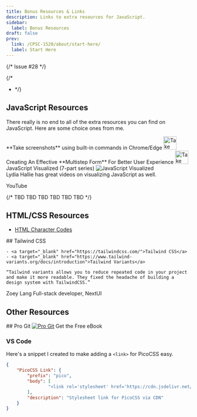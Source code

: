 ```yaml
---
title: Bonus Resources & Links
description: Links to extra resources for JavaScript.
sidebar:
  label: Bonus Resources
draft: false
prev:
  link: /CPSC-1520/about/start-here/
  label: Start Here
---
```


{/* Issue #28 */}


{/*
- <LinkButton href="" target="_blank"></LinkButton>
*/}

## JavaScript Resources

There really is no end to all of the extra resources you can find on JavaScript. Here are some choice ones from me.

<LinkButton href="https://swimburger.net/blog/web/hidden-gem-take-screenshots-using-built-in-commands-in-chrome-edge" target="_blank" variant='secondary'>
  **Take screenshots** using built-in commands in Chrome/Edge
  <Image src={screenshotThumb} alt="Take Screenshots" height="36"/>
</LinkButton>

<LinkButton href="https://www.smashingmagazine.com/2024/12/creating-effective-multistep-form-better-user-experience/" target="_blank" variant='secondary'>
  Creating An Effective **Multistep Form** For Better User Experience
  <Image src={smashingThumb} alt="Take Screenshots" height="36"/>
</LinkButton>

<LinkButton href="https://dev.to/lydiahallie/series/3341" target="_blank">
  JavaScript Visualized (7-part series)
  <Image src={visualized} alt="JavaScript Visualized" />
</LinkButton>

<Aside type="tip" title="Lydia Hallie's YouTube Channel">
  Lydia Hallie has great videos on visualizing JavaScript as well.

  <LinkButton href="https://www.youtube.com/channel/UC4EWKIKdKiDtAscQ9BIXwUw" target="_blank">YouTube</LinkButton>

</Aside>

{/* 
<LinkButton href="#" target="_blank">TBD</LinkButton>
<LinkButton href="#" target="_blank">TBD</LinkButton>
<LinkButton href="#" target="_blank">TBD</LinkButton>
<LinkButton href="#" target="_blank">TBD</LinkButton>
<LinkButton href="#" target="_blank">TBD</LinkButton>
<LinkButton href="#" target="_blank">TBD</LinkButton>
 */}

## HTML/CSS Resources

- <a target="_blank" href="https://www.toptal.com/designers/htmlarrows/">HTML Character Codes</a>

<CardGrid>
  <Card>
    ## Tailwind CSS

    - <a target="_blank" href="https://tailwindcss.com/">Tailwind CSS</a>
    - <a target="_blank" href="https://www.tailwind-variants.org/docs/introduction">Tailwind Variants</a>

    “Tailwind variants allows you to reduce repeated code in your project and make it more readable. They fixed the headache of building a design system with TailwindCSS.”

Zoey Lang
Full-stack developer, NextUI
  </Card>
</CardGrid>

## Other Resources

<CardGrid>
  <Card>
    ## Pro Git
    <a href="https://git-scm.com/book/en/v2" target="_blank"><Image src={progit} alt="Pro Git"/></a>
    <LinkButton href="https://git-scm.com/book/en/v2" target="_blank">Get the Free eBook</LinkButton>
  </Card>
</CardGrid>

### VS Code

Here's a snippet I created to make adding a `<link>` for PicoCSS easy.

```json
{
    "PicoCSS Link": {
        "prefix": "pico",
        "body": [
                "<link rel='stylesheet' href='https://cdn.jsdelivr.net/npm/@picocss/pico@2/css/pico.min.css'>$0"
        ],
        "description": "Stylesheet link for PicoCSS via CDN"
    }
}
```
